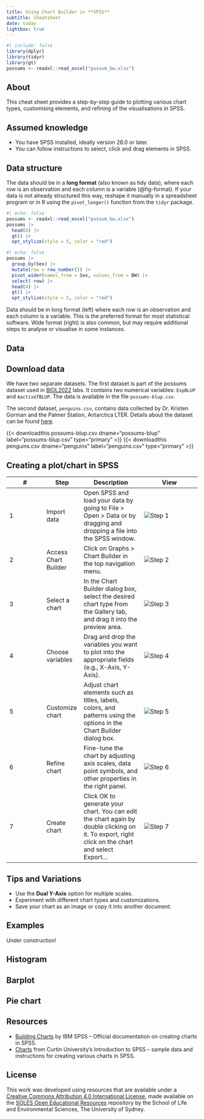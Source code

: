 ```yaml
---
title: Using Chart Builder in **SPSS**
subtitle: Cheatsheet
date: today
lightbox: true
---
```


```r
#| include: false
library(dplyr)
library(tidyr)
library(gt)
possums <- readxl::read_excel("possum_bw.xlsx")
```


## About {.unnumbered}

This cheat sheet provides a step-by-step guide to plotting various chart types, customising elements, and refining of the visualisations in SPSS.


::: {.grid}

::: {.g-col-6}
::: {.callout-note collapse="true"}
## Assumed knowledge
- You have SPSS installed, ideally version 28.0 or later.
- You can follow instructions to select, click and drag elements in SPSS.
:::
:::

::: {.g-col-6}
::: {.callout-important collapse="true"}
## Data structure
The data should be in a **long format** (also known as tidy data), where each row is an observation and each column is a variable (@fig-format). If your data is not already structured this way, reshape it manually in a spreadsheet program or in R using the `pivot_longer()` function from the `tidyr` package.


::: {layout="[ 0.4, -0.1, 0.4 ]" #fig-format}

:::: {#first-column}
```r
#| echo: false
possums <- readxl::read_excel("possum_bw.xlsx")
possums |>
  head(8) |>
  gt() |>
  opt_stylize(style = 5, color = "red")
```
:::

::: {#second-column}
```r
#| echo: false
possums |>
  group_by(Sex) |>
  mutate(row = row_number()) |>
  pivot_wider(names_from = Sex, values_from = BW) |>
  select(-row) |>
  head(4) |>
  gt() |>
  opt_stylize(style = 5, color = "red")
```
:::

Data should be in long format (left) where each row is an observation and each column is a variable. This is the preferred format for most statistical software. Wide format (right) is also common, but may require additional steps to analyse or visualise in some instances.
::::
:::
:::

:::



## Data
::: {.callout-tip collapse="true"}
## Download data
We have two separate datasets. The first dataset is part of the possums dataset used in [BIOL2022](https://www.sydney.edu.au/units/BIOL2022) labs. It contains two numerical variables: `ExpBLUP` and `AactiveTBLUP`. The data is available in the file `possums-blup.csv`.

The second dataset, `penguins.csv`, contains data collected by Dr. Kristen Gorman and the Palmer Station, Antarctica LTER. Details about the dataset can be found [here](https://allisonhorst.github.io/palmerpenguins/).

{{< downloadthis possums-blup.csv dname="possums-blup" label="possums-blup.csv" type="primary" >}} {{< downloadthis penguins.csv dname="penguins" label="penguins.csv" type="primary" >}}
:::

## Creating a plot/chart in SPSS

| \# | Step | Description | View |
|--------------|--------------|-----------------------|---------------------|
| 1 | Import data | Open SPSS and load your data by going to File \> Open \> Data or by dragging and dropping a file into the SPSS window. | ![Step 1] |
| 2 | Access Chart Builder | Click on Graphs \> Chart Builder in the top navigation menu. | ![Step 2] |
| 3 | Select a chart | In the Chart Builder dialog box, select the desired chart type from the Gallery tab, and drag it into the preview area. | ![Step 3] |
| 4 | Choose variables | Drag and drop the variables you want to plot into the appropriate fields (e.g., X-Axis, Y-Axis). | ![Step 4] |
| 5 | Customize chart | Adjust chart elements such as titles, labels, colors, and patterns using the options in the Chart Builder dialog box. | ![Step 5] |
| 6 | Refine chart | Fine-tune the chart by adjusting axis scales, data point symbols, and other properties in the right panel. | ![Step 6] |
| 7 | Create chart | Click OK to generate your chart. You can edit the chart again by double clicking on it. To export, right click on the chart and select Export... | ![Step 7] |

  [Step 1]: assets/spss-import.png {.lightbox}
  [Step 2]: assets/spss-chart-builder.png {.lightbox}
  [Step 3]: assets/spss-drag-preview.png {.lightbox}
  [Step 4]: assets/spss-drag-vars.png {.lightbox}
  [Step 5]: assets/spss-customise01.png {.lightbox}
  [Step 6]: assets/spss-customise02.png
  [Step 7]: assets/spss-export.png {.lightbox}

## Tips and Variations

-   Use the **Dual Y-Axis** option for multiple scales.
-   Experiment with different chart types and customizations.
-   Save your chart as an image or copy it into another document.

## Examples
Under construction!

::: panel-tabset
## Histogram

## Barplot

## Pie chart
:::

## Resources

- [Building Charts](https://www.ibm.com/docs/sr/spss-statistics/saas?topic=charts-building) by IBM SPSS -- Official documentation on creating charts in SPSS.
- [Charts](https://uniskills.library.curtin.edu.au/digital/spss/charts/) from Curtin University's Introduction to SPSS -- sample data and instructions for creating various charts in SPSS.

## License
This work was developed using resources that are available under a [Creative Commons Attribution 4.0 International License](https://creativecommons.org/licenses/by/4.0/), made available on the [SOLES Open Educational Resources](https://github.com/usyd-soles-edu) repository by the School of Life and Environmental Sciences, The University of Sydney.
